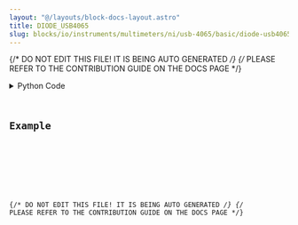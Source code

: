 ```yaml
---
layout: "@/layouts/block-docs-layout.astro"
title: DIODE_USB4065
slug: blocks/io/instruments/multimeters/ni/usb-4065/basic/diode-usb4065
---
```


{/* DO NOT EDIT THIS FILE! IT IS BEING AUTO GENERATED */}
{/* PLEASE REFER TO THE CONTRIBUTION GUIDE ON THE DOCS PAGE */}


<PythonDocsDisplay docstring={docstring} />
<details>
<summary>Python Code</summary>



<Code code={pythonCode} lang="py" wrap theme="dracula" />

[Find this Flojoy Block on GitHub](https://github.com/flojoy-ai/blocks/blob/main/blocks/IO/INSTRUMENTS/MULTIMETERS/NI/USB_4065/BASIC/DIODE_USB4065/DIODE_USB4065.py)

</details>

## Example


<GetHelpWidget />


<AppDisplay app={app} blockName="DIODE_USB4065" client:visible />


<Example />

{/* DO NOT EDIT THIS FILE! IT IS BEING AUTO GENERATED */}
{/* PLEASE REFER TO THE CONTRIBUTION GUIDE ON THE DOCS PAGE */}

